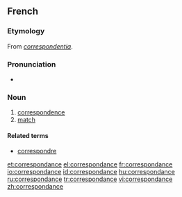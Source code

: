 ==French==
===Etymology===
From {{etyl|ML.|fr}} ''[[correspondentia]]''.

===Pronunciation===
* {{audio|Fr-correspondance.ogg|Audio}}

===Noun===
{{fr-noun|f}}

#[[correspondence]]
#[[match]]

====Related terms====
*[[correspondre]]

[[et:correspondance]]
[[el:correspondance]]
[[fr:correspondance]]
[[io:correspondance]]
[[id:correspondance]]
[[hu:correspondance]]
[[ru:correspondance]]
[[tr:correspondance]]
[[vi:correspondance]]
[[zh:correspondance]]